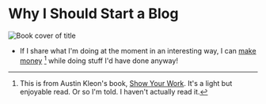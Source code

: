 # Why I Should Start a Blog

![Book cover of title](https://images-na.ssl-images-amazon.com/images/I/71MTgEEjNVL.jpg) 

- If I share what I'm doing at the moment in an interesting way, I can [make money](https://genius.com/Dc26-im-not-a-businessman-im-a-business-man-annotated) [^1] while doing stuff I'd have done anyway!


[^1]: This is from Austin Kleon's book, [Show Your Work](https://austinkleon.com/show-your-work). It's a light but enjoyable read. Or so I'm told. I haven't actually read it.
[^2]: https://signalvnoise.com/posts/1620-sell-your-by-products 
